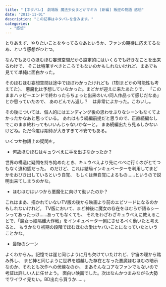 ```yaml
---
title: "【ネタバレ】 劇場版 魔法少女まどかマギカ [新編] 叛逆の物語 感想"
date: "2013-11-01"
description: "この記事はネタバレを含みます。"
categories:
  - "感想"
---
```


とりあえず、やりたいことをやってるなあというか、ファンの期待に応えてるなあ、という感想がひとつ。

なんでもありのほむほむ妄想空間だから設定的にはいくらでも好きなことを出来るわけで、
そこは特筆すべきところでもないのかもしれないけれど、まあでも見てて単純に面白かった。

そのほむほむ妄想空間は途中でほぼわかったけれども（1割まどかの可能性も考えてた）、
悪魔化は予想していなかった。まどかが迎えに来たあたりで、
「このままハッピーエンドで終わったらちょっと出来のいい同人作品って感じだなあ」とか思っていたので、
あのどんでん返し？　は非常によかった。こわいし。

その後については、個人的にはエンディング後の思わせぶりなシーンもなくてよかったかなあと思っている。
あれはもう続編前提だと思うので、正直続編なしでこのまま終わってもいいんじゃないかなーと。
まあ続編出たら見るしかないけどね。ただ今度は期待が大きすぎて不安でもある。

いくつか物語上の疑問を。

- 何故ほむほむはキュウべえに手を出さなかったか？

世界の構造に疑問を持ち始めたとき、キュウべえより先にべべに行くのがとてつもなく違和感だった。
のだけど、これは結局インキュベーターを利用してまどかをおびき出しているという自覚、
もしくは無自覚によるもの……というので説明出来てしまうのかな。

- ほむほむはいつから悪魔化に向けて動いたのか？

これはまあ、描かれていないTV版の後から映画より前のエピソードになるのかもしれないけれど。
TV版において、まど神後に魔女の存在をほむらが語るシーンってあったっけ……あってもなくても、
それをわざわざキュウべえに教えることで、「魔女っ娘隔離大作戦」をインキュベーター側にさせるべく動いたと考えると、
もうかなり初期の段階でほむほむの愛はヤバいことになっていたということかな。

- 最後のシーン

よくわからん。記憶では崖と同じように月も欠けていたけれど、宇宙の理から踏み外し、
まど神と同じように世界を超越した存在となった悪魔ほむほむの暗示なのか、それとも次作への伏線なのか。
まあそんなコアなファンでもないので考証は詳しい人に任せよう。
面白い映画でした。次はなんかつまみながら大勢でワイワイ見たい。BD出たら買うか……。
